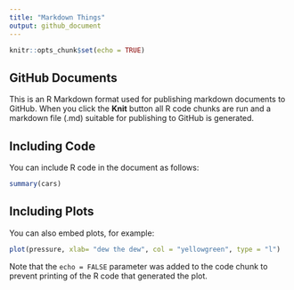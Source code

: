 ```yaml
---
title: "Markdown Things"
output: github_document
---
```


```r
knitr::opts_chunk$set(echo = TRUE)
```

## GitHub Documents

This is an R Markdown format used for publishing markdown documents to GitHub. When you click the **Knit** button all R code chunks are run and a markdown file (.md) suitable for publishing to GitHub is generated.

## Including Code

You can include R code in the document as follows:

```r
summary(cars)
```

## Including Plots

You can also embed plots, for example:

```r
plot(pressure, xlab= "dew the dew", col = "yellowgreen", type = "l")
```

Note that the `echo = FALSE` parameter was added to the code chunk to prevent printing of the R code that generated the plot.
